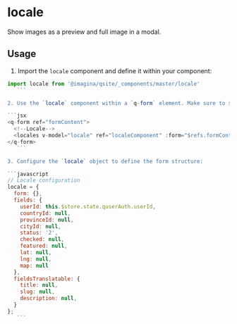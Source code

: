 
# locale
Show images as a preview and full image in a modal.

<TableTabs tabsContent={componentLocale} />

## Usage

1. Import the `locale` component and define it within your component:

 ```js
 import locale from '@imagina/qsite/_components/master/locale'
    ```

2. Use the `locale` component within a `q-form` element. Make sure to set a reference to the form element using the `ref` attribute:

 ```jsx
 <q-form ref="formContent">
   <!--Locale-->
   <locales v-model="locale" ref="localeComponent" :form="$refs.formContent"/>
 </q-form>
    ```

3. Configure the `locale` object to define the form structure:

 ```javascript
 // Locale configuration
 locale = {
   form: {},
   fields: {
     userId: this.$store.state.quserAuth.userId,
     countryId: null,
     provinceId: null,
     cityId: null,
     status: '2',
     checked: null,
     featured: null,
     lat: null,
     lng: null,
     map: null
   },
   fieldsTranslatable: {
     title: null,
     slug: null,
     description: null,
   }
 };
    ```